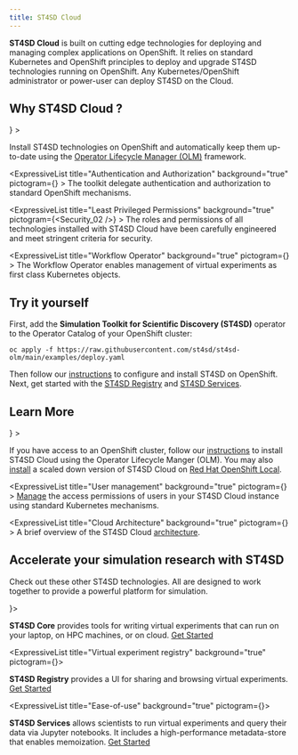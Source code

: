 ```yaml
---
title: ST4SD Cloud
---
```



<!--

  Copyright IBM Inc. All Rights Reserved.
  SPDX-License-Identifier: Apache-2.0

-->





<!--
VV: This is the OpenShift logo, but it's too tiny to use
-->


**ST4SD Cloud** is built on cutting edge technologies for deploying and managing complex applications on OpenShift.
It relies on standard Kubernetes and OpenShift principles to deploy and upgrade ST4SD technologies running on OpenShift.
Any Kubernetes/OpenShift administrator or power-user can deploy ST4SD on the Cloud.

## Why ST4SD Cloud ?

<div className="expressive-content-list-group">
  <ExpressiveList
    title="Automatic updates"
    background="true"
    pictogram={<Renew />}
    >

Install ST4SD technologies on OpenShift and automatically keep them up-to-date using the <a href="https://olm.operatorframework.io/">Operator Lifecycle Manager (OLM)</a> framework.
  </ExpressiveList>

  <ExpressiveList
    title="Authentication and Authorization"
    background="true"
    pictogram={<AccessManagement />}
    >
The toolkit delegate authentication and authorization to standard OpenShift mechanisms.
  </ExpressiveList>

  <ExpressiveList
    title="Least Privileged Permissions"
    background="true"
    pictogram={<Security_02 />}
    >
The roles and permissions of all technologies installed with ST4SD Cloud have been carefully engineered and meet stringent criteria for security.
  </ExpressiveList>

  <ExpressiveList
    title="Workflow Operator"
    background="true"
    pictogram={<Kubernetes />}
    >
The Workflow Operator enables management of virtual experiments as first class Kubernetes objects.
  </ExpressiveList>
</div>


## Try it yourself

<!-- VV: This will have to do till we write a better `quickstart` for ST4SD Cloud -->

First, add the **Simulation Toolkit for Scientific Discovery (ST4SD)** operator to the Operator Catalog of your OpenShift cluster:

```
oc apply -f https://raw.githubusercontent.com/st4sd/st4sd-olm/main/examples/deploy.yaml
```

Then follow our <a href="https://github.com/st4sd/st4sd-olm" target="_blank">instructions</a> to configure and install ST4SD on OpenShift.
Next, get started with the [ST4SD Registry](/st4sd-registry-getting-started) and [ST4SD Services](/st4sd-services-getting-started).

## Learn More

<div className="expressive-content-list-group">
  <ExpressiveList
    title="Installation"
    background="true"
    pictogram={<Kubernetes />}
    >

If you have access to an OpenShift cluster, follow our <a href="/installation#install-on-kubernetes-and-openshift" target="_blank">instructions</a> to install ST4SD Cloud using the Operator Lifecycle Manger (OLM).
You may also <a href="/installation#install-on-openshift-local" target="_blank">install</a> a scaled down version of ST4SD Cloud on <a href="https://developers.redhat.com/products/openshift-local/overview" target="_blank">Red Hat OpenShift Local</a>.

  </ExpressiveList>

  <ExpressiveList
    title="User management"
    background="true"
    pictogram={<AccessManagement />}
    >
<a href="/cloud-manage-users">Manage</a> the access permissions of users in your ST4SD Cloud instance using standard Kubernetes mechanisms.
  </ExpressiveList>

  <ExpressiveList
    title="Cloud Architecture"
    background="true"
    pictogram={<Connect />}
    >
A brief overview of the ST4SD Cloud <a href="/cloud-architecture">architecture</a>.
  </ExpressiveList>

</div>

## Accelerate your simulation research with ST4SD

Check out these other ST4SD technologies. All are designed to work together to provide a powerful platform for simulation.

<div className="expressive-content-list-group">
  <ExpressiveList
    title="Multi-platform virtual experiments"
    background="true"
    pictogram={<CodeSyntax />}>

  **ST4SD Core** provides tools for writing virtual experiments that can run on your laptop, on HPC machines, or on cloud. [Get Started](/st4sd-core-getting-started)

  </ExpressiveList>

  <ExpressiveList
    title="Virtual experiment registry"
    background="true"
    pictogram={<CarbonForIbmDotcom />}>

   **ST4SD Registry** provides a UI for sharing and browsing virtual experiments. [Get Started](/st4sd-registry-getting-started)

  </ExpressiveList>

  <ExpressiveList
    title="Ease-of-use"
    background="true"
    pictogram={<NetworkServices />}>

  **ST4SD Services** allows scientists to run virtual experiments and query their data via Jupyter notebooks.
   It includes a high-performance metadata-store that enables memoization. [Get Started](/st4sd-services-getting-started)

  </ExpressiveList>

</div>
